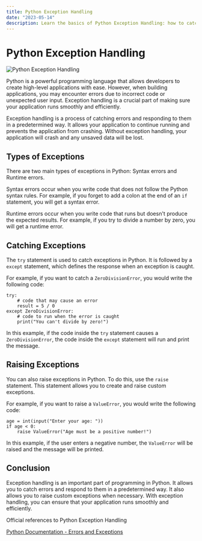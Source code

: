 ```yaml
---
title: Python Exception Handling
date: "2023-05-14"
description: Learn the basics of Python Exception Handling: how to catch, raise, and handle errors in your code.
---
```

# Python Exception Handling

![Python Exception Handling](https://images.unsplash.com/photo-1656680632373-e2aec264296b?crop=entropy&cs=tinysrgb&fit=max&fm=jpg&ixid=M3wxNTY3OTN8MHwxfHJhbmRvbXx8fHx8fHx8fDE2ODQwNTg3OTF8&ixlib=rb-4.0.3&q=80&w=1080)

Python is a powerful programming language that allows developers to create high-level applications with ease. However, when building applications, you may encounter errors due to incorrect code or unexpected user input. Exception handling is a crucial part of making sure your application runs smoothly and efficiently.

Exception handling is a process of catching errors and responding to them in a predetermined way. It allows your application to continue running and prevents the application from crashing. Without exception handling, your application will crash and any unsaved data will be lost.

## Types of Exceptions

There are two main types of exceptions in Python: Syntax errors and Runtime errors. 

Syntax errors occur when you write code that does not follow the Python syntax rules. For example, if you forget to add a colon at the end of an `if` statement, you will get a syntax error.

Runtime errors occur when you write code that runs but doesn't produce the expected results. For example, if you try to divide a number by zero, you will get a runtime error.

## Catching Exceptions

The `try` statement is used to catch exceptions in Python. It is followed by a `except` statement, which defines the response when an exception is caught.

For example, if you want to catch a `ZeroDivisionError`, you would write the following code:

```
try:
    # code that may cause an error
    result = 5 / 0
except ZeroDivisionError:
    # code to run when the error is caught
    print("You can't divide by zero!")
```

In this example, if the code inside the `try` statement causes a `ZeroDivisionError`, the code inside the `except` statement will run and print the message.

## Raising Exceptions

You can also raise exceptions in Python. To do this, use the `raise` statement. This statement allows you to create and raise custom exceptions.

For example, if you want to raise a `ValueError`, you would write the following code:

```
age = int(input("Enter your age: "))
if age < 0:
    raise ValueError("Age must be a positive number!")
```

In this example, if the user enters a negative number, the `ValueError` will be raised and the message will be printed.

## Conclusion

Exception handling is an important part of programming in Python. It allows you to catch errors and respond to them in a predetermined way. It also allows you to raise custom exceptions when necessary. With exception handling, you can ensure that your application runs smoothly and efficiently.

Official references to Python Exception Handling

[Python Documentation - Errors and Exceptions](https://docs.python.org/3/tutorial/errors.html)